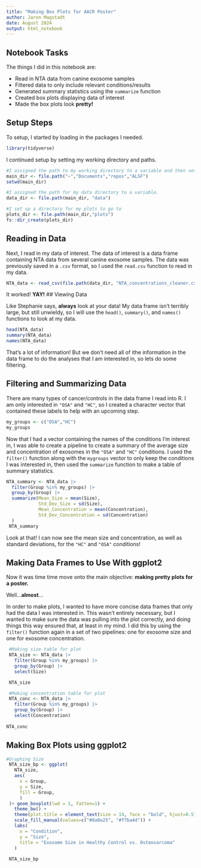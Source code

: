 ```yaml
---
title: "Making Box Plots for AACR Poster"
author: Jaron Magstadt
date: August 2024
output: html_notebook
---
```


## Notebook Tasks

The things I did in this notebook are:

- Read in NTA data from canine exosome samples
- Filtered data to only include relevant conditions/results
- Generated summary statistics using the `summarize` function
- Created box plots displaying data of interest
- Made the box plots look **pretty!**

## Setup Steps

To setup, I started by loading in the packages I needed.

```r
library(tidyverse)
```
I continued setup by setting my working directory and paths.

```r
#I assigned the path to my working directory to a variable and then set my wd.
main_dir <- file.path("~","Documents","repos","ALSF")
setwd(main_dir)

#I assigned the path for my data directory to a variable.
data_dir <- file.path(main_dir, "data")

#I set up a directory for my plots to go to
plots_dir <- file.path(main_dir,"plots")
fs::dir_create(plots_dir)
```

## Reading in Data

Next, I read in my data of interest. The data of interest is a data frame containing NTA data from several canine exosome samples. The data was previously saved in a `.csv` format, so I used the `read.csv` function to read in my data.

```r
NTA_data <- read_csv(file.path(data_dir, "NTA_concentrations_cleaner.csv"))
```
It worked! **YAY!**
## Viewing Data

Like Stephanie says, **always** look at your data! My data frame isn't terribly large, but still unwieldy, so I will use the `head()`, `summary()`, and `names()` functions to look at my data.

```r
head(NTA_data)
summary(NTA_data)
names(NTA_data)
```
That's a lot of information! But we don't need all of ithe information in the data frame to do the analyses that I am interested in, so lets do some filtering.

## Filtering and Summarizing Data

There are many types of cancer/controls in the data frame I read into R. I am only interested in `"OSA"` and `"HC"`, so I created a character vector that contained these labels to help with an upcoming step.

```r
my_groups <- c("OSA","HC")
my_groups
```
Now that I had a vector containing the names of the conditions I'm interest in, I was able to create a pipeline to create a summary of the average size and concentration of exosomes in the `"OSA"` and `"HC"` conditions. I used the `filter()` function along with the `mygroups` vector to only keep the conditions I was interested in, then used the `summarize` function to make a table of summary statistics.

```r
NTA_summary <- NTA_data |> 
  filter(Group %in% my_groups) |> 
  group_by(Group) |> 
  summarize(Mean_Size = mean(Size),
            Std_Dev_Size = sd(Size),
            Mean_Concentration = mean(Concentration),
            Std_Dev_Concentration = sd(Concentration)
  )
 NTA_summary
```
Look at that! I can now see the mean size and concentration, as well as standard deviations, for the `"HC"` and `"OSA"` conditions!

## Making Data Frames to Use With ggplot2

Now it was time time move onto the main objective: **making pretty plots for a poster.**

Well...**almost**...

In order to make plots, I wanted to have more concise data frames that only had the data I was interested in. This wasn't entirely necessary, but I wanted to make sure the data was pulling into the plot correctly, and doing things this way ensured that, at least in my mind. I did this by using the `filter()` function again in a set of two pipelines: one for exosome size and one for exosome concentration.
```r
 #Making size table for plot
 NTA_size <- NTA_data |> 
   filter(Group %in% my_groups) |> 
   group_by(Group) |> 
   select(Size)

 NTA_size   
```

```r
 #Making concentration table for plot
 NTA_conc <- NTA_data |> 
   filter(Group %in% my_groups) |> 
   group_by(Group) |> 
   select(Concentration)
 
NTA_conc   
```
## Making Box Plots using ggplot2


```r
#Graphing Size
 NTA_size_bp <- ggplot(
   NTA_size,
   aes(
     x = Group,
     y = Size,
     fill = Group,
     )
 )+ geom_boxplot(lwd = 1, fatten=1) +
   theme_bw() +
   theme(plot.title = element_text(size = 14, face = "bold", hjust=0.5)) +
   scale_fill_manual(values=c("#8a0a25", "#f7ba4d")) +
   labs(
     x = "Condition",
     y = "Size",
     title = "Exosome Size in Healthy Control vs. Osteosarcoma"
   )
 
 NTA_size_bp
```


